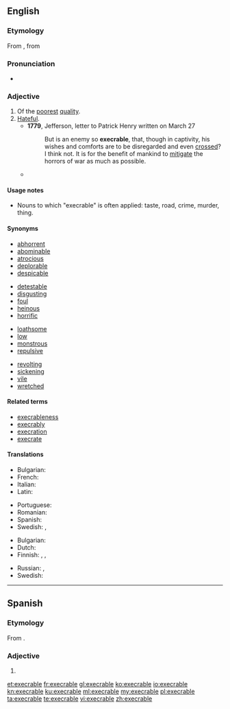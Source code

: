 {{also|exécrable}}
==English==

===Etymology===
From {{etyl|fro|en}} {{term|execrable|lang=fro}}, from {{etyl|la|en}} {{term|execrabilis|lang=la}}

===Pronunciation===
* {{a|US}} {{IPA|/ˈɛksɪkɹəbl/|/ˈɛksəkɹəbl/|lang=en}}
*: {{audio|Execrable-pronunciation-us.ogg|Audio (US)|lang=en}}

===Adjective===
{{en-adj}}

# Of the [[poor]]est [[quality]].
# [[hateful|Hateful]].
#* '''1779''', Jefferson, letter to Patrick Henry written on March 27
#*: But is an enemy so '''execrable''', that, though in captivity, his wishes and comforts are to be disregarded and even [[cross]]ed? I think not. It is for the benefit of mankind to [[mitigate]] the horrors of war as much as possible.
#* {{quote-book
|date=2001-06-01
|title=Guts: A Comedy of Manners
|first=David
|last=Langford
|authorlink=David Langford
|coauthors=Grant, John
|publisher=Wildside Press
|isbn=9781587154485
|page=72
|pageurl=http://books.google.com/books?id=XloXRhUhamIC&pg=PA72&dq=execrable
|passage=The [[arcanely]] [[evil]] words of that [[despicable]], [[loathsome]], [[suppressed]], [[vile]], [[pululating]], [[odious]], [[nictating]], [[repellent]], [[repugnant]], [[noxious]], [[abhorrent]], [[abominable]], [[tory]], '''execrable''', [[nauseous]] work, ''Ye Boke of Guts'', moved as if on a [[conveyor belt]] before his eyes.
}}

====Usage notes====
* Nouns to which "execrable" is often applied: taste, road, crime, murder, thing.

====Synonyms====
{{top4}}
* [[abhorrent]]
* [[abominable]]
* [[atrocious]]
* [[deplorable]]
* [[despicable]]
{{mid4}}
* [[detestable]]
* [[disgusting]]
* [[foul]]
* [[heinous]]
* [[horrific]]
{{mid4}}
* [[loathsome]]
* [[low]]
* [[monstrous]]
* [[repulsive]]
{{mid4}}
* [[revolting]]
* [[sickening]]
* [[vile]]
* [[wretched]]
{{bottom}}

====Related terms====
* [[execrableness]]
* [[execrably]]
* [[execration]]
* [[execrate]]

====Translations====
{{trans-top|of the poorest quality}}
* Bulgarian: {{t+|bg|долен}}
* French: {{t+|fr|exécrable|m|f}}
* Italian: {{t+|it|esecrabile}}
* Latin: {{t|la|execrabilis}}
{{trans-mid}}
* Portuguese: {{t+|pt|execrável|m|f}}
* Romanian: {{t+|ro|execrabil}}
* Spanish: {{t|es|execrable|m|f}}
* Swedish: {{t+|sv|vedervärdig}}, {{t+|sv|usel}}
{{trans-bottom}}

{{trans-top|hateful}}
* Bulgarian: {{t+|bg|омразен}}
* Dutch: {{t|nl|verfoeilijk}}
* Finnish: {{t+|fi|inhottava}}, {{t+|fi|iljettävä}}, {{t+|fi|kuvottava}}
{{trans-mid}}
* Russian: {{t+|ru|отврати́тельный|m}}, {{t+|ru|отта́лкивающий|m}}
* Swedish: {{t+|sv|avskyvärd}}
{{trans-bottom}}

----

==Spanish==

===Etymology===
From {{etyl|la|es}} {{term|execrabilis|lang=la}}.

===Adjective===
{{es-adj}}
# {{l|en|execrable}}

[[et:execrable]]
[[fr:execrable]]
[[gl:execrable]]
[[ko:execrable]]
[[io:execrable]]
[[kn:execrable]]
[[ku:execrable]]
[[ml:execrable]]
[[my:execrable]]
[[pl:execrable]]
[[ta:execrable]]
[[te:execrable]]
[[vi:execrable]]
[[zh:execrable]]